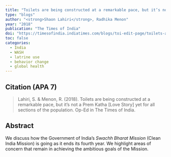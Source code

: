 ---
title: "Toilets are being constructed at a remarkable pace, but it’s not a Prem Katha [Love Story] yet for all sections of the population"
type: "blogs"
author: "<strong>Shaon Lahiri</strong>, Radhika Menon"
year: "2018"
publication: "The Times of India"
doi: "https://timesofindia.indiatimes.com/blogs/toi-edit-page/toilets-are-being-constructed-at-a-remarkable-pace-but-its-not-a-prem-katha-yet-for-all-sections-of-the-population/"
toc: false
categories:
  - India
  - WASH
  - latrine use
  - behavior change
  - global health
---

## Citation (APA 7)

> Lahiri, S. & Menon, R. (2018). Toilets are being constructed at a remarkable pace, but it's not a Prem Katha \[Love Story\] yet for all sections of the population. Op-Ed in The Times of India.

## Abstract

We discuss how the Government of India's *Swachh Bharat Mission* (Clean India Mission) is going as it ends its fourth year. We highlight areas of concern that remain in achieving the ambitious goals of the Mission.
